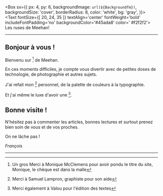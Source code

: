 

<Box
  sx={{
    px: 4,
    py: 6,
    backgroundImage: `url(${Backgroundfm})`,
    backgroundSize: 'cover',
    borderRadius: 8,
    color: 'white',
    bg: 'gray',
  }}>
  <Heading>
      <Text
      fontSize={[ 20, 24, 35 ]}
      textAlign='center'
      fontWeight='bold'
      includeFontPadding='no'
      backgroundColor='#45ada8'
      color=' #f2f2f2'>
      Les ruses de Meehan!
      </Text>
  </Heading>
</Box>


---

## Bonjour à vous !

Bienvenu sur [^Les_ruses] de Meehan.

En ces moments difficiles, je compte vous divertir avec de petites doses de technologie, de photographie et autres sujets.

J'ai refait mon [^branding] personnel, de la palette de couleurs à la typographie.

Et j'ai même le luxe d'avoir une [^éditrice].

## Bonne visite !

N'hésitez pas à commenter les articles, bonnes lectures et surtout prenez bien soin de vous et de vos proches.

On ne lâche pas !

*François*

[^Les_ruses]: Un gros Merci à Monique McClemens pour avoir pondu le titre du site, Monique, le chèque est dans la malle
[^GatsbyJS]: Site de [Gatsby JS](https://www.gatsbyjs.org/)
[^branding]: Merci à Samuel Lampron, graphiste pour son aide 
[^éditrice]: Merci également à Valou pour l'édition des textes

---

<FeedItems />

